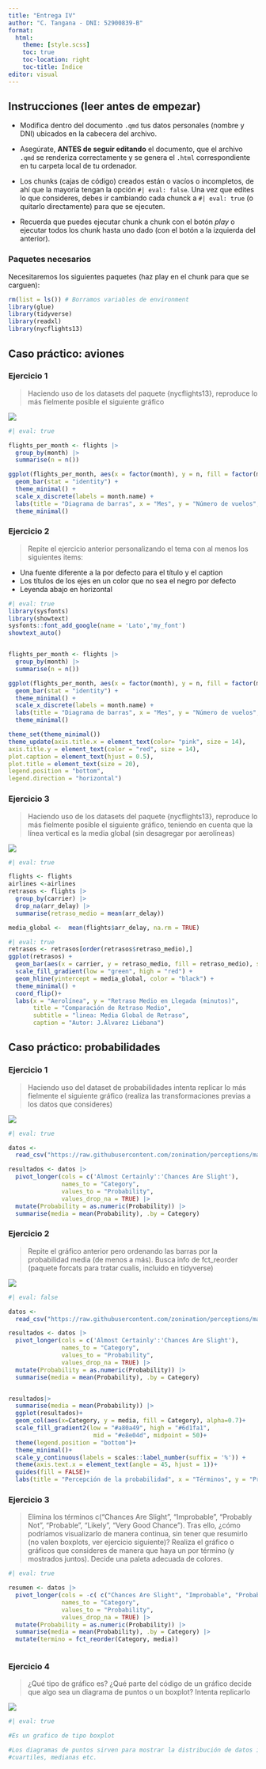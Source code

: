 ```yaml
---
title: "Entrega IV"
author: "C. Tangana - DNI: 52900839-B"
format:
  html:
    theme: [style.scss]
    toc: true
    toc-location: right
    toc-title: Índice
editor: visual
---
```


## Instrucciones (leer antes de empezar)

-   Modifica dentro del documento `.qmd` tus datos personales (nombre y DNI) ubicados en la cabecera del archivo.

-   Asegúrate, **ANTES de seguir editando** el documento, que el archivo `.qmd` se renderiza correctamente y se genera el `.html` correspondiente en tu carpeta local de tu ordenador.

-   Los chunks (cajas de código) creados están o vacíos o incompletos, de ahí que la mayoría tengan la opción `#| eval: false`. Una vez que edites lo que consideres, debes ir cambiando cada chunck a `#| eval: true` (o quitarlo directamente) para que se ejecuten.

-   Recuerda que puedes ejecutar chunk a chunk con el botón *play* o ejecutar todos los chunk hasta uno dado (con el botón a la izquierda del anterior).

### Paquetes necesarios

Necesitaremos los siguientes paquetes (haz play en el chunk para que se carguen):

```r
rm(list = ls()) # Borramos variables de environment
library(glue)
library(tidyverse)
library(readxl)
library(nycflights13)
```

## Caso práctico: aviones

### Ejercicio 1

> Haciendo uso de los datasets del paquete {nycflights13}, reproduce lo más fielmente posible el siguiente gráfico

![](./fig1.jpg)

```r
#| eval: true

flights_per_month <- flights |> 
  group_by(month) |> 
  summarise(n = n()) 

ggplot(flights_per_month, aes(x = factor(month), y = n, fill = factor(month))) +
  geom_bar(stat = "identity") + 
  theme_minimal() +
  scale_x_discrete(labels = month.name) + 
  labs(title = "Diagrama de barras", x = "Mes", y = "Número de vuelos", caption = "Autor: J. Álavarez Liébana") +
  theme_minimal()

```

### Ejercicio 2

> Repite el ejercicio anterior personalizando el tema con al menos los siguientes items:

-   Una fuente diferente a la por defecto para el título y el caption
-   Los títulos de los ejes en un color que no sea el negro por defecto
-   Leyenda abajo en horizontal

```r
#| eval: true
library(sysfonts)
library(showtext)
sysfonts::font_add_google(name = 'Lato','my_font')
showtext_auto()


flights_per_month <- flights |> 
  group_by(month) |> 
  summarise(n = n()) 

ggplot(flights_per_month, aes(x = factor(month), y = n, fill = factor(month))) +
  geom_bar(stat = "identity") + 
  theme_minimal() +
  scale_x_discrete(labels = month.name) + 
  labs(title = "Diagrama de barras", x = "Mes", y = "Número de vuelos", caption = "Autor: J. Álavarez Liébana") +
  theme_minimal()

theme_set(theme_minimal())
theme_update(axis.title.x = element_text(color= "pink", size = 14),
axis.title.y = element_text(color = "red", size = 14),
plot.caption = element_text(hjust = 0.5),
plot.title = element_text(size = 20),
legend.position = "bottom",
legend.direction = "horizontal")

```

### Ejercicio 3

> Haciendo uso de los datasets del paquete {nycflights13}, reproduce lo más fielmente posible el siguiente gráfico, teniendo en cuenta que la línea vertical es la media global (sin desagregar por aerolíneas)

![](./fig2.jpg)

```r
#| eval: true

flights <- flights
airlines <-airlines
retrasos <- flights |>
  group_by(carrier) |>
  drop_na(arr_delay) |> 
  summarise(retraso_medio = mean(arr_delay))

media_global <-  mean(flights$arr_delay, na.rm = TRUE)

#| eval: true
retrasos <- retrasos[order(retrasos$retraso_medio),]
ggplot(retrasos) +
  geom_bar(aes(x = carrier, y = retraso_medio, fill = retraso_medio), stat = "identity") +
  scale_fill_gradient(low = "green", high = "red") +
  geom_hline(yintercept = media_global, color = "black") +
  theme_minimal() +
  coord_flip()+
  labs(x = "Aerolínea", y = "Retraso Medio en Llegada (minutos)",
       title = "Comparación de Retraso Medio",
       subtitle = "linea: Media Global de Retraso",
       caption = "Autor: J.Álvarez Liébana")


```

## Caso práctico: probabilidades

### Ejercicio 1

> Haciendo uso del dataset de probabilidades intenta replicar lo más fielmente el siguiente gráfico (realiza las transformaciones previas a los datos que consideres)

![](./fig3.jpg)

```r
#| eval: true

datos <-
  read_csv("https://raw.githubusercontent.com/zonination/perceptions/master/probly.csv")

resultados <- datos |> 
  pivot_longer(cols = c('Almost Certainly':'Chances Are Slight'), 
               names_to = "Category", 
               values_to = "Probability",
               values_drop_na = TRUE) |> 
  mutate(Probability = as.numeric(Probability)) |> 
  summarise(media = mean(Probability), .by = Category)

```

### Ejercicio 2

> Repite el gráfico anterior pero ordenando las barras por la probabilidad media (de menos a más). Busca info de fct_reorder (paquete forcats para tratar cualis, incluido en tidyverse)

![](./fig4.jpg)

```r
#| eval: false

datos <-
  read_csv("https://raw.githubusercontent.com/zonination/perceptions/master/probly.csv")

resultados <- datos |> 
  pivot_longer(cols = c('Almost Certainly':'Chances Are Slight'), 
               names_to = "Category", 
               values_to = "Probability",
               values_drop_na = TRUE) |> 
  mutate(Probability = as.numeric(Probability)) |> 
  summarise(media = mean(Probability), .by = Category)


resultados|> 
  summarise(media = mean(Probability)) |>  
  ggplot(resultados)+
  geom_col(aes(x=Category, y = media, fill = Category), alpha=0.7)+
  scale_fill_gradient2(low = "#a80a49", high = "#6d1fa1",
                        mid = "#e8e04d", midpoint = 50)+
  theme(legend.position = "bottom")+
  theme_minimal()+
  scale_y_continuous(labels = scales::label_number(suffix = '%')) +
  theme(axis.text.x = element_text(angle = 45, hjust = 1))+
  guides(fill = FALSE)+ 
  labs(title = "Percepción de la probabilidad", x = "Términos", y = "Probabilidad media")

```

### Ejercicio 3

> Elimina los términos c("Chances Are Slight", "Improbable", "Probably Not", "Probable", "Likely", "Very Good Chance"). Tras ello, ¿cómo podríamos visualizarlo de manera continua, sin tener que resumirlo (no valen boxplots, ver ejercicio siguiente)? Realiza el gráfico o gráficos que consideres de manera que haya un por término (y mostrados juntos). Decide una paleta adecuada de colores.

```r
#| eval: true

resumen <- datos |> 
  pivot_longer(cols = -c( c("Chances Are Slight", "Improbable", "Probably Not", "Probable", "Likely", "Very Good Chance")), 
               names_to = "Category", 
               values_to = "Probability",
               values_drop_na = TRUE) |> 
  mutate(Probability = as.numeric(Probability)) |> 
  summarise(media = mean(Probability), .by = Category) |> 
  mutate(termino = fct_reorder(Category, media)) 



```

### Ejercicio 4

> ¿Qué tipo de gráfico es? ¿Qué parte del código de un gráfico decide que algo sea un diagrama de puntos o un boxplot? Intenta replicarlo

![](./fig5.png)

```r
#| eval: true

#Es un grafico de tipo boxplot

#Los diagramas de puntos sirven para mostrar la distribución de datos individuales, #mientras que los boxplots resumen la distribución de datos en términos de 
#cuartiles, medianas etc. 






```
